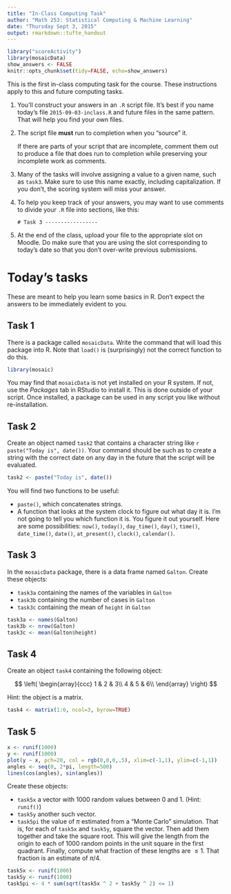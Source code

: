 ```yaml
---
title: "In-Class Computing Task"
author: "Math 253: Statistical Computing & Machine Learning"
date: "Thursday Sept 3, 2015"
output: rmarkdown::tufte_handout
---
```


```r
library("scoreActivity")
library(mosaicData)
show_answers <- FALSE
knitr::opts_chunk$set(tidy=FALSE, echo=show_answers)
```

This is the first in-class computing task for the course.  These instructions apply to this and future computing tasks.

1. You'll construct your answers in an `.R` script file. It's best if you name today's file `2015-09-03-inclass.R` and future files in the same pattern.  That will help you find your own files. 
#. The script file **must** run to completion when you "source" it.

    If there are parts of your script that are incomplete, comment them out to produce a file that does run to completion while preserving your incomplete work as comments.
#. Many of the tasks will involve assigning a value to a given name, such as `task3`.  Make sure to use this name exactly, including capitalization.  If you don't, the scoring system will miss your answer.
#. To help you keep track of your answers, you may want to use comments to divide your `.R` file into sections, like this:

    `# Task 3 -----------------`
#. At the end of the class, upload your file to the appropriate slot on Moodle.  Do make sure that you are using the slot corresponding to today's date so that you don't over-write previous submissions.

# Today's tasks

These are meant to help you learn some basics in R.  Don't expect the answers to be immediately evident to you.

## Task 1

There is a package called `mosaicData`.  Write the command that will load this package into R.  Note that `load()` is (surprisingly) not the correct function to do this.

```r
library(mosaic)
```

You may find that `mosaicData` is not yet installed on your R system.  If not, use the *Packages* tab in RStudio to install it.  This is done outside of your script.  Once installed, a package can be used in any script you like without re-installation.

## Task 2

Create an object named `task2` that contains a character string like
`r paste("Today is", date())`.  Your command should be such as to create a string with the correct date on any day in the future that the script will be evaluated.

```r
task2 <- paste("Today is", date())
```



You will find two functions to be useful:

* `paste()`, which concatenates strings.
* A function that looks at the system clock to figure out what day it is.  I'm not going to tell you which function it is.  You figure it out yourself.  Here are some possibilities: `now()`, `today()`, `day_time()`, `day()`, `time()`, `date_time()`, `date()`, `at_present()`, `clock()`, `calendar()`.

## Task 3

In the `mosaicData` package, there is a data frame named `Galton`.  Create these objects:

* `task3a` containing the names of the variables in `Galton`
* `task3b` containing the number of cases in `Galton`
* `task3c` containing the mean of `height` in `Galton`

```r
task3a <- names(Galton)
task3b <- nrow(Galton)
task3c <- mean(Galton$height)
```



## Task 4

Create an object `task4` containing the following object:

$$ \left( 
\begin{array}{ccc}
1 & 2 & 3\\
4 & 5 & 6\\
\end{array}
\right) $$

Hint: the object is a matrix.

```r
task4 <- matrix(1:6, ncol=3, byrow=TRUE)
```

## Task 5

```r
x <- runif(1000)
y <- runif(1000)
plot(y ~ x, pch=20, col = rgb(0,0,0,.5), xlim=c(-1,1), ylim=c(-1,1))
angles <- seq(0, 2*pi, length=500)
lines(cos(angles), sin(angles))
```

Create these objects:

* `task5x` a vector with 1000 random values between 0 and 1. (Hint: `runif()`)
* `task5y` another such vector.
* `task5pi` the value of $\pi$ estimated from a "Monte Carlo" simulation.  That is, for each of `task5x` and `task5y`, square the vector.  Then add them together and take the square root.  This will give the length from the origin to each of 1000 random points in the unit square in the first quadrant.  Finally, compute what fraction of these lengths are $\leq 1$.  That fraction is an estimate of $\pi / 4$.

```r
task5x <- runif(1000)
task5y <- runif(1000)
task5pi <- 4 * sum(sqrt(task5x ^ 2 + task5y ^ 2) <= 1)
```

